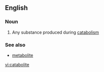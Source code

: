 ==English==

===Noun===
{{en-noun}}

#{{biochemistry}} Any substance produced during [[catabolism]]

===See also===
*[[metabolite]]

[[vi:catabolite]]
